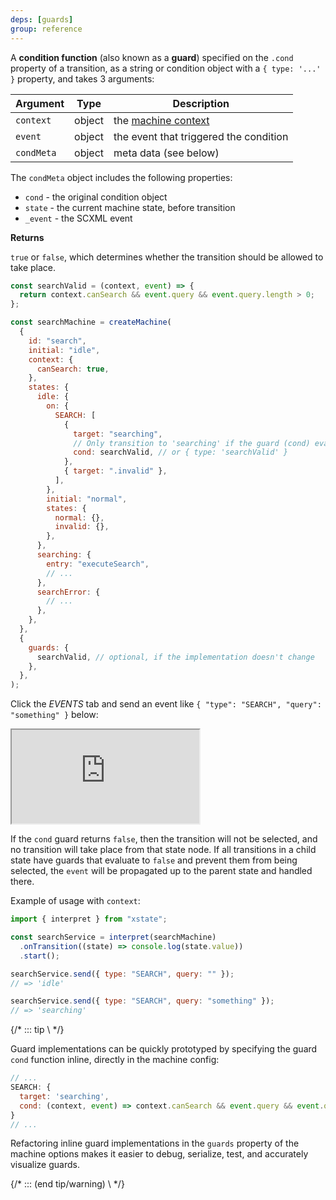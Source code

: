 ```yaml
---
deps: [guards]
group: reference
---
```


A **condition function** (also known as a **guard**) specified on the `.cond` property of a transition, as a string or condition object with a `{ type: '...' }` property, and takes 3 arguments:

| Argument   | Type   | Description                            |
| ---------- | ------ | -------------------------------------- |
| `context`  | object | the [machine context](./context.md)    |
| `event`    | object | the event that triggered the condition |
| `condMeta` | object | meta data (see below)                  |

The `condMeta` object includes the following properties:

- `cond` - the original condition object
- `state` - the current machine state, before transition
- `_event` - the SCXML event

**Returns**

`true` or `false`, which determines whether the transition should be allowed to take place.

```js {15-16,30-34}
const searchValid = (context, event) => {
  return context.canSearch && event.query && event.query.length > 0;
};

const searchMachine = createMachine(
  {
    id: "search",
    initial: "idle",
    context: {
      canSearch: true,
    },
    states: {
      idle: {
        on: {
          SEARCH: [
            {
              target: "searching",
              // Only transition to 'searching' if the guard (cond) evaluates to true
              cond: searchValid, // or { type: 'searchValid' }
            },
            { target: ".invalid" },
          ],
        },
        initial: "normal",
        states: {
          normal: {},
          invalid: {},
        },
      },
      searching: {
        entry: "executeSearch",
        // ...
      },
      searchError: {
        // ...
      },
    },
  },
  {
    guards: {
      searchValid, // optional, if the implementation doesn't change
    },
  },
);
```

Click the _EVENTS_ tab and send an event like `{ "type": "SEARCH", "query": "something" }` below:

<iframe src="https://stately.ai/viz/embed/?gist=09af23963bfa1767ce3900f2ae730029&tab=events"></iframe>

If the `cond` guard returns `false`, then the transition will not be selected, and no transition will take place from that state node. If all transitions in a child state have guards that evaluate to `false` and prevent them from being selected, the `event` will be propagated up to the parent state and handled there.

Example of usage with `context`:

```js
import { interpret } from "xstate";

const searchService = interpret(searchMachine)
  .onTransition((state) => console.log(state.value))
  .start();

searchService.send({ type: "SEARCH", query: "" });
// => 'idle'

searchService.send({ type: "SEARCH", query: "something" });
// => 'searching'
```

{/* ::: tip \ */}

Guard implementations can be quickly prototyped by specifying the guard `cond` function inline, directly in the machine config:

```js {4}
// ...
SEARCH: {
  target: 'searching',
  cond: (context, event) => context.canSearch && event.query && event.query.length > 0
}
// ...
```

Refactoring inline guard implementations in the `guards` property of the machine options makes it easier to debug, serialize, test, and accurately visualize guards.

{/* ::: (end tip/warning) \ */}
